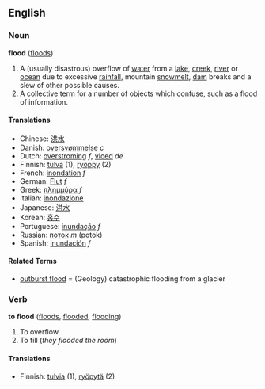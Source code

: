==English==
===Noun===
'''flood''' ([[floods]])

#A (usually disastrous) overflow of [[water]] from a [[lake]], [[creek]], [[river]] or [[ocean]] due to excessive [[rain]]fall, mountain [[snowmelt]], [[dam]] breaks and a slew of other possible causes.
#A collective term for a number of objects which confuse, such as a flood of information.

====Translations====
*Chinese: [[洪水]]
*Danish: [[oversvømmelse]] ''c''
*Dutch: [[overstroming]] ''f'', [[vloed]] ''de''
*Finnish: [[tulva]] (1), [[ryöppy]] (2)
*French: [[inondation]] ''f''
*German: [[Flut]] ''f''
*Greek: [[πλημμύρα]] ''f''
*Italian: [[inondazione]]
*Japanese: [[洪水]]
*Korean: [[홍수]]
*Portuguese: [[inundação]] ''f''
*Russian: [[поток]] ''m'' (potok)
*Spanish: [[inundación]] ''f''

====Related Terms====
*[[outburst flood]] = (Geology) catastrophic flooding from a glacier

===Verb===
'''to flood''' ([[floods]], [[flooded]], [[flooding]])

#To overflow.
#To fill (''they flooded the room'')

====Translations====
*Finnish: [[tulvia]] (1), [[ryöpytä]] (2)